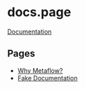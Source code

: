 # docs.page

[Documentation](https://docs.page/homepage)

## Pages

* [Why Metaflow?](/why.mdx)
* [Fake Documentation](fake.md)
